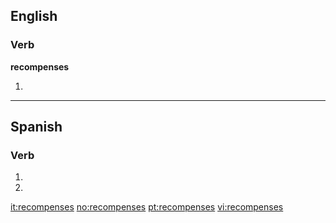 ==English==

===Verb===
'''recompenses'''

# {{third-person singular of|recompense}}

----

==Spanish==

===Verb===
{{es-verb-form|recompensar}}

# {{es-verb form of|ending=ar|mood=imperative|sense=negative|pers=2|formal=no|number=singular|[[recompensar]]}}
# {{es-verb form of|ending=ar|mood=subjunctive|tense=present|pers=2|formal=no|number=singular|[[recompensar]]}}

[[it:recompenses]]
[[no:recompenses]]
[[pt:recompenses]]
[[vi:recompenses]]